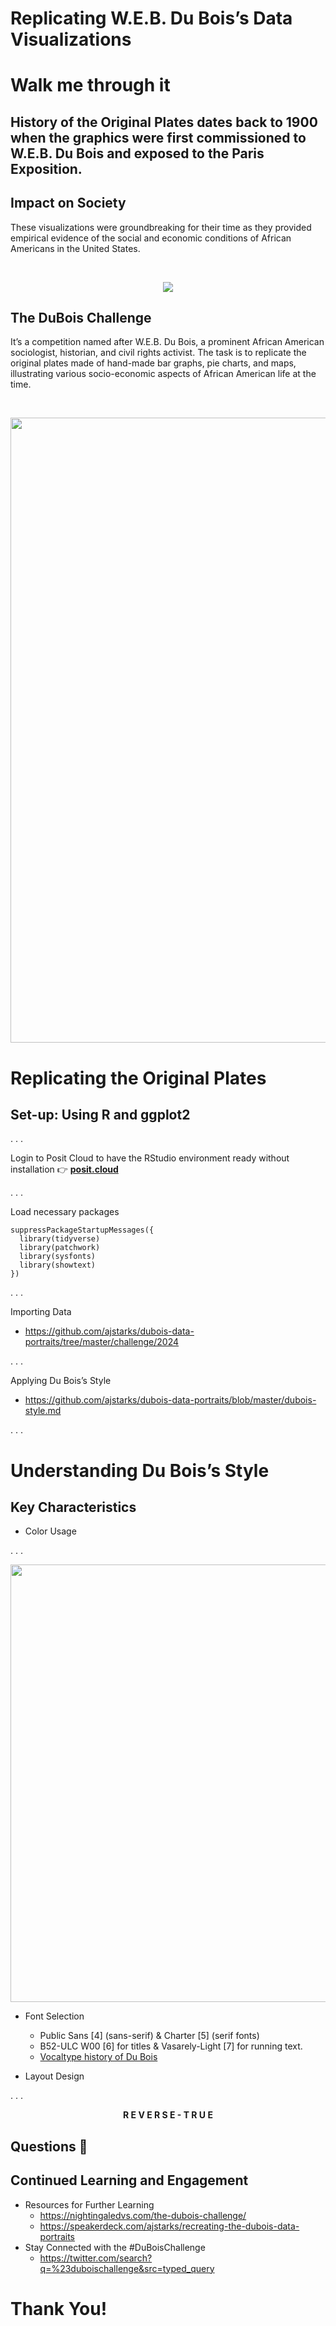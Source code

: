 # Replicating W.E.B. Du Bois's Data Visualizations

# Walk me through it {background-image="https://media.giphy.com/media/FaIDQOgN69FXq/giphy.gif"}


## History of the Original Plates dates back to 1900 when the graphics were first commissioned to W.E.B. Du Bois and exposed to the Paris Exposition. {background-image="https://media.giphy.com/media/l8ZBjCJuqnJ3G/giphy.gif"}

## Impact on Society

These visualizations were groundbreaking for their time as they provided empirical evidence of the social and economic conditions of African Americans in the United States.

<br>

<center>
![](https://media.giphy.com/media/v1.Y2lkPTc5MGI3NjExMjltMzV1c3FydzQ2MnB2YzhyZjFsazNwcG1raXlqbXVlamwyZGJ1ayZlcD12MV9pbnRlcm5hbF9naWZfYnlfaWQmY3Q9Zw/whjpFS4OlFeHYvkUm7/giphy.gif)
</center>

## The DuBois Challenge

It's a competition named after W.E.B. Du Bois, a prominent African American sociologist, historian, and civil rights activist. The task is to replicate the original plates made of hand-made bar graphs, pie charts, and maps, illustrating various socio-economic aspects of African American life at the time.

<br>

<center>
![](https://raw.githubusercontent.com/ajstarks/dubois-data-portraits/master/challenge/2024/plate-list-00001.png){width="1000px"}
</center>


# Replicating the Original Plates

## Set-up: Using R and ggplot2


. . .

Login to Posit Cloud to have the RStudio environment ready
without installation 👉 [**posit.cloud**](https://posit.cloud/)

. . .

Load necessary packages

```
suppressPackageStartupMessages({
  library(tidyverse)
  library(patchwork)
  library(sysfonts)
  library(showtext)
})
```

. . .

Importing Data 

  - <https://github.com/ajstarks/dubois-data-portraits/tree/master/challenge/2024>
  

. . .

Applying Du Bois's Style

  -   <https://github.com/ajstarks/dubois-data-portraits/blob/master/dubois-style.md>

. . .





# Understanding Du Bois's Style

## Key Characteristics

- Color Usage

. . . 

<center>
![](images/palette.png){width="700px"}
</center>


- Font Selection

  - Public Sans [4] (sans-serif) & Charter [5] (serif fonts)
  - B52-ULC W00 [6] for titles & Vasarely-Light [7] for running text. 
  - [Vocaltype history of Du Bois](https://www.vocaltype.co/history-of/du-bois)


  
  
- Layout Design

. . .

<center>
**R E V E R S E - T R U E**
</center>

## Questions 🤔 {background-image="https://media.giphy.com/media/yvCdiqO0kVMl6grsIW/giphy.gif"}

## Continued Learning and Engagement

- Resources for Further Learning
  - <https://nightingaledvs.com/the-dubois-challenge/>
  - <https://speakerdeck.com/ajstarks/recreating-the-dubois-data-portraits>
  
- Stay Connected with the #DuBoisChallenge
  - <https://twitter.com/search?q=%23duboischallenge&src=typed_query>

# Thank You!

